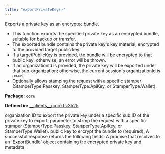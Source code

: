 ```yaml
---
title: "exportPrivateKey()"
---
```



<H3Bordered text="Overview" />

Exports a private key as an encrypted bundle.

<ul>
  <li>This function exports the specified private key as an encrypted bundle, suitable for backup or transfer.</li>
  <li>The exported bundle contains the private key's key material, encrypted to the provided target public key.</li>
  <li>If a targetPublicKey is provided, the bundle will be encrypted to that public key; otherwise, an error will be thrown.</li>
  <li>If an organizationId is provided, the private key will be exported under that sub-organization; otherwise, the current session's organizationId is used.</li>
  <li>Optionally allows stamping the request with a specific stamper (StamperType.Passkey, StamperType.ApiKey, or StamperType.Wallet).</li>
</ul>

<p><strong>Package:</strong> <code>core</code></p>

<p><strong>Defined in:</strong> <a href="https://github.com/tkhq/sdk/blob/main/packages/core/src/__clients__/core.ts#L3525">__clients__/core.ts:3525</a></p>

<H3Bordered text="Parameters" />

<ParamField body="params" type='ExportPrivateKeyParams' required={true} >
  <Expandable title="params details">
    <NestedParam parentKey="params" childKey="organizationId" type='string' required={false}>
organization ID to export the private key under a specific sub
</NestedParam>
    <NestedParam parentKey="params" childKey="privateKeyId" type='string' required={true}>
ID of the private key to export.
</NestedParam>
    <NestedParam parentKey="params" childKey="stampWith" type='StamperType' required={false}>
parameter to stamp the request with a specific stamper (StamperType.Passkey, StamperType.ApiKey, or StamperType.Wallet).
</NestedParam>
    <NestedParam parentKey="params" childKey="targetPublicKey" type='string' required={true}>
public key to encrypt the bundle to (required).
</NestedParam>
  </Expandable>
</ParamField>

<H3Bordered text="Response" />
A successful response returns the following fields:

<ResponseField name="returns" type="string" required={true} >
  A promise that resolves to an `ExportBundle` object containing the encrypted private key and metadata.
</ResponseField>
